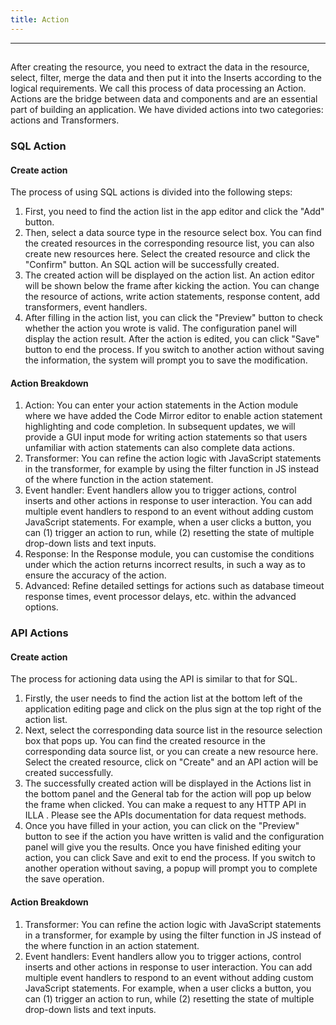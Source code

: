 ```yaml
---
title: Action
---
```

---

## <Heading hidden>Query</Heading>

After creating the resource, you need to extract the data in the resource, select, filter, merge the data and then put it into the Inserts according to the logical requirements. We call this process of data processing an Action. Actions are the bridge between data and components and are an essential part of building an application. We have divided actions into two categories: actions and Transformers.

### SQL Action

#### Create action
The process of using SQL actions is divided into the following steps:
1. First, you need to find the action list in the app editor and click the "Add" button.
2. Then, select a data source type in the resource select box. You can find the created resources in the corresponding resource list, you can also create new resources here. Select the created resource and click the "Confirm" button. An SQL action will be successfully created.
3. The created action will be displayed on the action list. An action editor will be shown below the frame after kicking the action. You can change the resource of actions, write action statements, response content, add transformers, event handlers.
4. After filling in the action list, you can click the "Preview" button to check whether the action you wrote is valid. The configuration panel will display the action result. After the action is edited, you can click "Save" button to end the process. If you switch to another action without saving the information, the system will prompt you to save the modification.

#### Action Breakdown
1. Action: You can enter your action statements in the Action module where we have added the Code Mirror editor to enable action statement highlighting and code completion. In subsequent updates, we will provide a GUI input mode for writing action statements so that users unfamiliar with action statements can also complete data actions.
2. Transformer: You can refine the action logic with JavaScript statements in the transformer, for example by using the filter function in JS instead of the where function in the action statement.
3. Event handler: Event handlers allow you to trigger actions, control inserts and other actions in response to user interaction. You can add multiple event handlers to respond to an event without adding custom JavaScript statements. For example, when a user clicks a button, you can (1) trigger an action to run, while (2) resetting the state of multiple drop-down lists and text inputs.
4. Response: In the Response module, you can customise the conditions under which the action returns incorrect results, in such a way as to ensure the accuracy of the action.
5. Advanced: Refine detailed settings for actions such as database timeout response times, event processor delays, etc. within the advanced options.

### API Actions
#### Create action
The process for actioning data using the API is similar to that for SQL.
1. Firstly, the user needs to find the action list at the bottom left of the application editing page and click on the plus sign at the top right of the action list.
2. Next, select the corresponding data source list in the resource selection box that pops up. You can find the created resource in the corresponding data source list, or you can create a new resource here. Select the created resource, click on "Create" and an API action will be created successfully.
3. The successfully created action will be displayed in the Actions list in the bottom panel and the General tab for the action will pop up below the frame when clicked. You can make a request to any HTTP API in ILLA . Please see the APIs documentation for data request methods.
4. Once you have filled in your action, you can click on the "Preview" button to see if the action you have written is valid and the configuration panel will give you the results. Once you have finished editing your action, you can click Save and exit to end the process. If you switch to another operation without saving, a popup will prompt you to complete the save operation.

#### Action Breakdown
1. Transformer: You can refine the action logic with JavaScript statements in a transformer, for example by using the filter function in JS instead of the where function in an action statement.
2. Event handlers: Event handlers allow you to trigger actions, control inserts and other actions in response to user interaction. You can add multiple event handlers to respond to an event without adding custom JavaScript statements. For example, when a user clicks a button, you can (1) trigger an action to run, while (2) resetting the state of multiple drop-down lists and text inputs.
